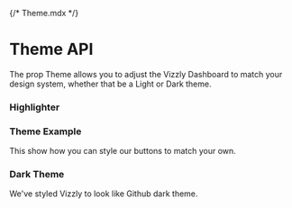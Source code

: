{/* Theme.mdx */}


# Theme API

The prop Theme allows you to adjust the Vizzly Dashboard to match your design system, whether that be a Light or Dark theme.

<Meta of={ThemeStories} />

### Highlighter

<Container>
  <Story of={ThemeStories.Highlighter} />
</Container>

### Theme Example

This show how you can style our buttons to match your own.

<Container>
  <Story of={ThemeStories.ThemeExample} />
</Container>

### Dark Theme

We've styled Vizzly to look like Github dark theme.

<Container>
  <Story of={ThemeStories.ExampleDarkTheme} />
</Container>

